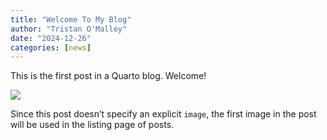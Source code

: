 ```yaml
---
title: "Welcome To My Blog"
author: "Tristan O'Malley"
date: "2024-12-26"
categories: [news]
---
```


This is the first post in a Quarto blog. Welcome!

![](thumbnail.jpg)

Since this post doesn't specify an explicit `image`, the first image in the post will be used in the listing page of posts.

